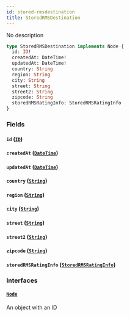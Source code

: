 ```yaml
---
id: stored-rmsdestination
title: StoredRMSDestination
---
```


No description

```graphql
type StoredRMSDestination implements Node {
  id: ID!
  createdAt: DateTime!
  updatedAt: DateTime!
  country: String
  region: String
  city: String
  street: String
  street2: String
  zipcode: String
  storedRMSRatingInfo: StoredRMSRatingInfo
}
```

### Fields

#### `id` ([`ID`](../order-view-service/scalars/id))

#### `createdAt` ([`DateTime`](../order-view-service/scalars/date-time))

#### `updatedAt` ([`DateTime`](../order-view-service/scalars/date-time))

#### `country` ([`String`](../order-view-service/scalars/string))

#### `region` ([`String`](../order-view-service/scalars/string))

#### `city` ([`String`](../order-view-service/scalars/string))

#### `street` ([`String`](../order-view-service/scalars/string))

#### `street2` ([`String`](../order-view-service/scalars/string))

#### `zipcode` ([`String`](../order-view-service/scalars/string))

#### `storedRMSRatingInfo` ([`StoredRMSRatingInfo`](../order-view-service/objects/stored-rmsrating-info))

### Interfaces

#### [`Node`](../order-view-service/interfaces/node)

An object with an ID
